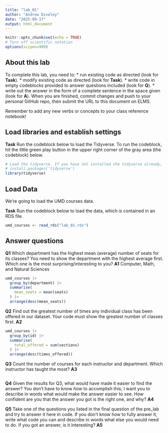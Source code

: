 ```yaml
---
title: "lab_01"
author: "Andrew Diveley"
date: "2025-09-17"
output: html_document
---
```


```r
knitr::opts_chunk$set(echo = TRUE)
# Turn off scientific notation
options(scipen=999)
```

## About this lab

To complete this lab, you need to: \* run existing code as directed (look for **Task**). \* modify existing code as directed (look for **Task**). \* write code in empty codeblocks provided to answer questions included (look for **Q**). \* write out the answer in the form of a complete sentence in the space given (look for **A**). When you are finished, commit changes and push to your personal GitHub repo, then submit the URL to this document on ELMS.

Remember to add any new verbs or concepts to your class reference notebook!

## Load libraries and establish settings

**Task** Run the codeblock below to load the Tidyverse. To run the codeblock, hit the little green play button in the upper right corner of the gray area (the codeblock) below.

```r
# Load the tidyverse. If you have not installed the tidyverse already, remove the # from the next line and run it first.  
# install.packages('tidyverse')
library(tidyverse)
```

## Load Data

We're going to load the UMD courses data.

**Task** Run the codeblock below to load the data, which is contained in an RDS file.

```r
umd_courses <- read_rds("lab_01.rds")
```

## Answer questions

**Q1** Which department has the highest mean (average) number of seats for its classes? You need to show the department with the highest average first. Which one is the most surprising/interesting to you? **A1** Computer, Math, and Natural Sciences

```r
umd_courses |>
  group_by(department) |>
  summarise(
    mean_seats = mean(seats)
  ) |>
  arrange(desc(mean_seats))
```

**Q2** Find out the greatest number of times any individual class has been offered in our dataset. Your code must show the greatest number of classes first. **A2**

```r
umd_courses |>
  group_by(id) |>
  summarise(
    total_offered = sum(sections)
  ) |>
  arrange(desc(times_offered))
```

**Q3** Count the number of courses for each instructor and department. Which instructor has taught the most? **A3**

```r
```

**Q4** Given the results for Q3, what would have made it easier to find the answer? You don't have to know *how* to accomplish this; I want you to describe in words what would make the answer easier to see. How confident are you that the answer you got is the right one, and why? **A4**

**Q5** Take one of the questions you listed in the final question of the pre_lab and try to answer it here in code. If you don't know how to fully answer it, write what code you can and describe in words what else you would need to do. If you got an answer, is it interesting? **A5**

```r
```
